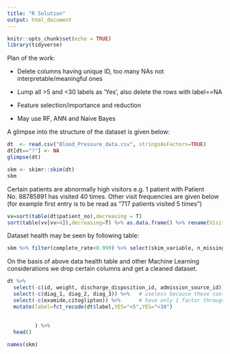 ```yaml
---
title: "R Solution"
output: html_document
---
```


```r
knitr::opts_chunk$set(echo = TRUE)
library(tidyverse)
```
Plan of the work:  

- Delete columns having unique ID, too many NAs not interpretable/meaningful ones  

- Lump all >5 and <30 labels as 'Yes', also delete the rows with label==NA 

- Feature selection/importance and reduction  

- May use RF, ANN and Naive Bayes  


A glimpse into the structure of the dataset is given below:

```r
dt  <- read.csv("Blood_Pressure_data.csv", stringsAsFactors=TRUE)
dt[dt=="?"] <- NA
glimpse(dt)
```

```r
skm <- skimr::skim(dt)
skm
```

Certain patients are abnormally high visitors e.g. 1 patient with Patient No. 88785891 has visited 40 times. Other visit frequencies are given below (for example first entry is to be read as "717 patients visited 5 times")
```r
vv=sort(table(dt$patient_no),decreasing = T)
sort(table(vv[vv>4]),decreasing=T) %>% as.data.frame() %>% rename(Visits=Var1, 'No of Patients' = Freq) %>% select(`No of Patients`,Visits) %>% as.matrix() %>% huxtable::as_huxtable(add_colnames=T)    #DT::datatable(fillContainer=TRUE)
```

Dataset health may be seen by following table:

```r
skm %>% filter(complete_rate<0.999) %>% select(skim_variable, n_missing, complete_rate) %>% arrange(complete_rate)
```
On the basis of above data health table and other Machine Learning considerations we drop certain columns and get a cleaned dataset. 

```r
dt %>% 
  select(-c(id, weight, discharge_disposition_id, admission_source_id)) %>%   # useless cols e.g. Id's and having more than 10 factors
  select(-c(diag_1, diag_2, diag_3)) %>%   # useless because these contain integer and V## type mixed entries, factors are more than 700
  select(-c(examide,citoglipton)) %>%      # have only 1 factor througout 
  mutate(label=fct_recode(dt$label,YES=">5",YES="<30")
         
         
         ) %>%  
  head()
```


```r
names(skm)
```
```r

```

